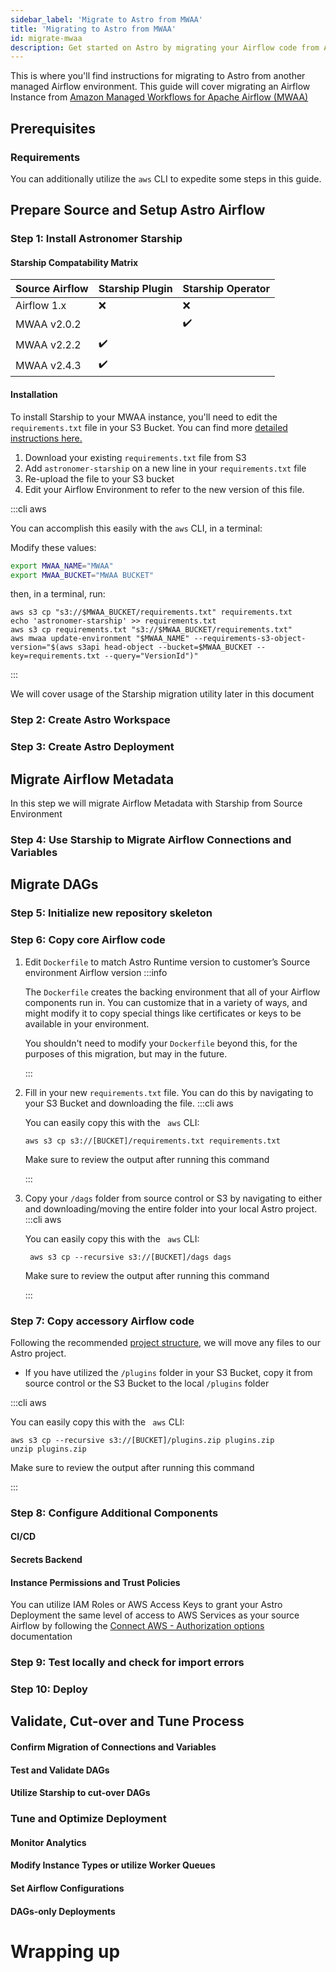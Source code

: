 ```yaml
---
sidebar_label: 'Migrate to Astro from MWAA'
title: 'Migrating to Astro from MWAA'
id: migrate-mwaa
description: Get started on Astro by migrating your Airflow code from Amazon Managed Workflows for Apache Airflow (MWAA).
---
```




This is where you'll find instructions for migrating to Astro from another managed Airflow environment. This guide will
cover migrating an Airflow Instance from [Amazon Managed Workflows for Apache Airflow (MWAA)](https://docs.aws.amazon.com/mwaa/latest/userguide/what-is-mwaa.html)

<Intro />

## Prerequisites

<Prerequisites/>

### Requirements

<Requirements />

You can additionally utilize the `aws` CLI to expedite some steps in this guide.

## Prepare Source and Setup Astro Airflow

### Step 1: Install Astronomer Starship
<Starship />

#### Starship Compatability Matrix

| Source Airflow      | Starship Plugin | Starship Operator |
|---------------------|-----------------|-------------------|
| Airflow 1.x         | ❌               | ❌                 |
| MWAA v2.0.2         |                 | ✔️️               |
| MWAA v2.2.2         | ✔️️             |                   |
| MWAA v2.4.3         | ✔️️             |                   |

#### Installation
To install Starship to your MWAA instance, you'll need to edit the `requirements.txt` file in your S3 Bucket.
You can find more [detailed instructions here.](https://docs.aws.amazon.com/mwaa/latest/userguide/best-practices-dependencies.html#best-practices-dependencies-different-ways)

1. Download your existing `requirements.txt` file from S3
2. Add `astronomer-starship` on a new line in your `requirements.txt` file
3. Re-upload the file to your S3 bucket
4. Edit your Airflow Environment to refer to the new version of this file.

:::cli aws

You can accomplish this easily with the `aws` CLI, in a terminal:

Modify these values:
```sh
export MWAA_NAME="MWAA"
export MWAA_BUCKET="MWAA BUCKET"
```
then, in a terminal, run:
```shell
aws s3 cp "s3://$MWAA_BUCKET/requirements.txt" requirements.txt
echo 'astronomer-starship' >> requirements.txt
aws s3 cp requirements.txt "s3://$MWAA_BUCKET/requirements.txt"
aws mwaa update-environment "$MWAA_NAME" --requirements-s3-object-version="$(aws s3api head-object --bucket=$MWAA_BUCKET --key=requirements.txt --query="VersionId")"
```

:::

We will cover usage of the Starship migration utility later in this document

### Step 2: Create Astro Workspace

<Workspaces />


### Step 3: Create Astro Deployment

<Deployments />

## Migrate Airflow Metadata
In this step we will migrate Airflow Metadata with Starship from Source Environment

### Step 4: Use Starship to Migrate Airflow Connections and Variables
<Usage />

## Migrate DAGs
### Step 5: Initialize new repository skeleton
<DAGs />

### Step 6: Copy core Airflow code
1. Edit `Dockerfile` to match Astro Runtime version to customer’s Source environment Airflow version
    <RuntimeVersionInfo />
    :::info

    The `Dockerfile` creates the backing environment that all of your Airflow components run in.
    You can customize that in a variety of ways, and might
    modify it to copy special things like certificates or keys to be available in your environment.

    You shouldn't need to modify your `Dockerfile` beyond this, for the purposes of this migration, but may in the future.

    :::
2. Fill in your new `requirements.txt` file. You can do this by navigating to your S3 Bucket and downloading the file.
    :::cli aws

    You can easily copy this with the ` aws` CLI:
    ```shell
    aws s3 cp s3://[BUCKET]/requirements.txt requirements.txt
    ```
    Make sure to review the output after running this command

    :::

3. Copy your `/dags` folder from source control or S3 by navigating to either and downloading/moving the entire folder into your local Astro project.
    :::cli aws

    You can easily copy this with the ` aws` CLI:
    ```
     aws s3 cp --recursive s3://[BUCKET]/dags dags
    ```
    Make sure to review the output after running this command

    :::

### Step 7: Copy accessory Airflow code
Following the recommended [project structure](https://docs.astronomer.io/learn/managing-airflow-code#project-structure), we will move any files to our Astro project.

- If you have utilized the `/plugins` folder in your S3 Bucket, copy it from source control or the S3 Bucket to the local `/plugins` folder

:::cli aws

You can easily copy this with the ` aws` CLI:
```
aws s3 cp --recursive s3://[BUCKET]/plugins.zip plugins.zip
unzip plugins.zip
```
Make sure to review the output after running this command

:::


### Step 8: Configure Additional Components
<Push />

#### CI/CD
<CICD />

#### Secrets Backend
<SecretsBackend />

#### Instance Permissions and Trust Policies
You can utilize IAM Roles or AWS Access Keys to grant your Astro Deployment the same level of access to AWS Services as your source Airflow
by following the [Connect AWS - Authorization options](connect-aws.md#authentication-options) documentation

### Step 9: Test locally and check for import errors
<TestLocally />

### Step 10: Deploy
<Deploy />

## Validate, Cut-over and Tune Process
<FinalStep />

#### Confirm Migration of Connections and Variables
<ConfirmConnectionsVariables />

#### Test and Validate DAGs
<TestValidateDAGs />

#### Utilize Starship to cut-over DAGs
<CutOver />

### Tune and Optimize Deployment
#### Monitor Analytics
<MonitorAnalytics />

#### Modify Instance Types or utilize Worker Queues
<InstanceTypes />

#### Set Airflow Configurations
<AirflowConfiguration />

#### DAGs-only Deployments
<DAGsOnly />

# Wrapping up
<WrapUp />